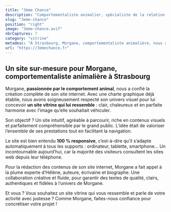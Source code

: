 ```yaml
---
title: "3ème Chance"
description: "Comportementaliste animalier, spécialiste de la relation homme-animal"
slug: "3eme-chance"
position: "right"
image: "3eme-chance.avif"
nbrCaptures: 7
category: "vitrine"
metadesc: "À Strasbourg, Morgane, comportementaliste animalière, nous a confié la création de son site vitrine : design sur-mesure, responsive et clair"
url: "https://3emechance.fr"
---
```


## Un site sur-mesure pour Morgane, comportementaliste animalière à Strasbourg

Morgane, **passionnée par le comportement animal**, nous a confié la création complète de son site internet. Avec une charte graphique déjà établie, nous avons soigneusement respecté son univers visuel pour lui concevoir **un site vitrine qui lui ressemble** : clair, chaleureux et en parfaite harmonie avec l’image qu’elle souhaitait véhiculer.

Son objectif ? Un site intuitif, agréable à parcourir, riche en contenus visuels et parfaitement compréhensible par le grand public. L’idée était de valoriser l’ensemble de ses prestations tout en facilitant la navigation.

Le site est bien entendu **100 % responsive**, c’est-à-dire qu’il s’adapte automatiquement à tous les supports : ordinateur, tablette, smartphone… Un incontournable aujourd’hui, car la majorité des visiteurs consultent les sites web depuis leur téléphone.

Pour la rédaction des contenus de son site internet, Morgane a fait appel à la plume experte d’Hélène, auteure, écrivaine et biographe. Une collaboration créative et fluide, pour garantir des textes de qualité, clairs, authentiques et fidèles à l’univers de Morgane.

Et vous ?
Vous souhaitez un site vitrine qui vous ressemble et parle de votre activité avec justesse ? Comme Morgane, faites-nous confiance pour concrétiser votre projet !
